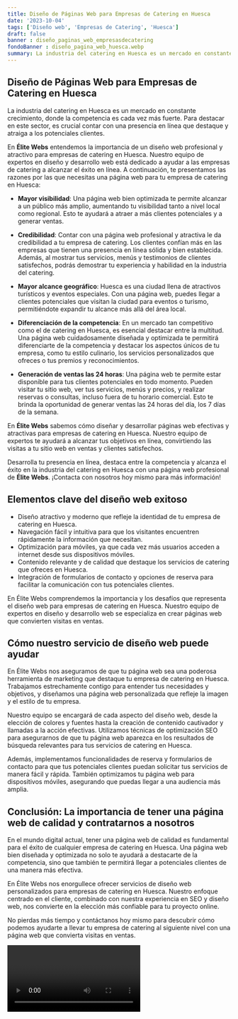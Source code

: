 ```yaml
---
title: Diseño de Páginas Web para Empresas de Catering en Huesca
date: '2023-10-04'
tags: ['Diseño web', 'Empresas de Catering', 'Huesca']
draft: false
banner : diseño_paginas_web_empresasdecatering
fondoBanner : diseño_pagina_web_huesca.webp
summary: La industria del catering en Huesca es un mercado en constante crecimiento, donde la competencia es cada vez más fuerte. Para destacar en este sector, es crucial contar con una presencia en línea que destaque y atraiga a los potenciales clientes.
---
```


## Diseño de Páginas Web para Empresas de Catering en Huesca

La industria del catering en Huesca es un mercado en constante crecimiento, donde la competencia es cada vez más fuerte. Para destacar en este sector, es crucial contar con una presencia en línea que destaque y atraiga a los potenciales clientes.

En **Élite Webs** entendemos la importancia de un diseño web profesional y atractivo para empresas de catering en Huesca. Nuestro equipo de expertos en diseño y desarrollo web está dedicado a ayudar a las empresas de catering a alcanzar el éxito en línea. A continuación, te presentamos las razones por las que necesitas una página web para tu empresa de catering en Huesca:

- **Mayor visibilidad**: Una página web bien optimizada te permite alcanzar a un público más amplio, aumentando tu visibilidad tanto a nivel local como regional. Esto te ayudará a atraer a más clientes potenciales y a generar ventas.

- **Credibilidad**: Contar con una página web profesional y atractiva le da credibilidad a tu empresa de catering. Los clientes confían más en las empresas que tienen una presencia en línea sólida y bien establecida. Además, al mostrar tus servicios, menús y testimonios de clientes satisfechos, podrás demostrar tu experiencia y habilidad en la industria del catering.

- **Mayor alcance geográfico**: Huesca es una ciudad llena de atractivos turísticos y eventos especiales. Con una página web, puedes llegar a clientes potenciales que visitan la ciudad para eventos o turismo, permitiéndote expandir tu alcance más allá del área local.

- **Diferenciación de la competencia**: En un mercado tan competitivo como el de catering en Huesca, es esencial destacar entre la multitud. Una página web cuidadosamente diseñada y optimizada te permitirá diferenciarte de la competencia y destacar los aspectos únicos de tu empresa, como tu estilo culinario, los servicios personalizados que ofreces o tus premios y reconocimientos.

- **Generación de ventas las 24 horas**: Una página web te permite estar disponible para tus clientes potenciales en todo momento. Pueden visitar tu sitio web, ver tus servicios, menús y precios, y realizar reservas o consultas, incluso fuera de tu horario comercial. Esto te brinda la oportunidad de generar ventas las 24 horas del día, los 7 días de la semana.

En **Élite Webs** sabemos cómo diseñar y desarrollar páginas web efectivas y atractivas para empresas de catering en Huesca. Nuestro equipo de expertos te ayudará a alcanzar tus objetivos en línea, convirtiendo las visitas a tu sitio web en ventas y clientes satisfechos.

Desarrolla tu presencia en línea, destaca entre la competencia y alcanza el éxito en la industria del catering en Huesca con una página web profesional de **Élite Webs**. ¡Contacta con nosotros hoy mismo para más información!

<GifSeo />

<Cta />

## Elementos clave del diseño web exitoso

- Diseño atractivo y moderno que refleje la identidad de tu empresa de catering en Huesca.
- Navegación fácil y intuitiva para que los visitantes encuentren rápidamente la información que necesitan.
- Optimización para móviles, ya que cada vez más usuarios acceden a internet desde sus dispositivos móviles.
- Contenido relevante y de calidad que destaque los servicios de catering que ofreces en Huesca.
- Integración de formularios de contacto y opciones de reserva para facilitar la comunicación con tus potenciales clientes.

En Élite Webs comprendemos la importancia y los desafíos que representa el diseño web para empresas de catering en Huesca. Nuestro equipo de expertos en diseño y desarrollo web se especializa en crear páginas web que convierten visitas en ventas. 

## Cómo nuestro servicio de diseño web puede ayudar

En Élite Webs nos aseguramos de que tu página web sea una poderosa herramienta de marketing que destaque tu empresa de catering en Huesca. Trabajamos estrechamente contigo para entender tus necesidades y objetivos, y diseñamos una página web personalizada que refleje la imagen y el estilo de tu empresa.

Nuestro equipo se encargará de cada aspecto del diseño web, desde la elección de colores y fuentes hasta la creación de contenido cautivador y llamadas a la acción efectivas. Utilizamos técnicas de optimización SEO para asegurarnos de que tu página web aparezca en los resultados de búsqueda relevantes para tus servicios de catering en Huesca.

Además, implementamos funcionalidades de reserva y formularios de contacto para que tus potenciales clientes puedan solicitar tus servicios de manera fácil y rápida. También optimizamos tu página web para dispositivos móviles, asegurando que puedas llegar a una audiencia más amplia.

## Conclusión: La importancia de tener una página web de calidad y contratarnos a nosotros

En el mundo digital actual, tener una página web de calidad es fundamental para el éxito de cualquier empresa de catering en Huesca. Una página web bien diseñada y optimizada no solo te ayudará a destacarte de la competencia, sino que también te permitirá llegar a potenciales clientes de una manera más efectiva.

En Élite Webs nos enorgullece ofrecer servicios de diseño web personalizados para empresas de catering en Huesca. Nuestro enfoque centrado en el cliente, combinado con nuestra experiencia en SEO y diseño web, nos convierte en la elección más confiable para tu proyecto online.

No pierdas más tiempo y contáctanos hoy mismo para descubrir cómo podemos ayudarte a llevar tu empresa de catering al siguiente nivel con una página web que convierta visitas en ventas.

<Video />

<CtaBot job='Empresas de Catering' city='Huesca'/>

<Gmaps query='Huesca+españa+maps' />